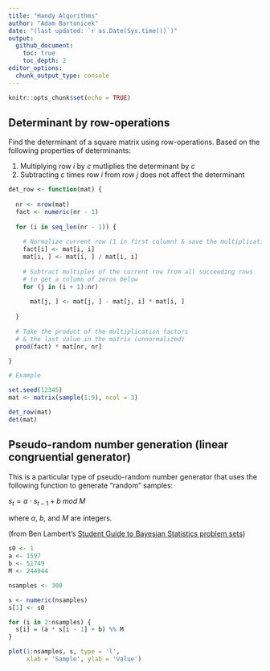 ```yaml
---
title: "Handy Algorithms"
author: "Adam Bartonicek"
date: "(last updated: `r as.Date(Sys.time())`)"
output: 
  github_document:
    toc: true
    toc_depth: 2
editor_options: 
  chunk_output_type: console
---
```


```r

knitr::opts_chunk$set(echo = TRUE)
```

## Determinant by row-operations

Find the determinant of a square matrix using row-operations. Based on the following properties of determinants:

1) Multiplying row $i$ by $c$ mutliplies the determinant by $c$
2) Subtracting $c$ times row $i$ from row $j$ does not affect the determinant

```r

det_row <- function(mat) {
  
  nr <- nrow(mat)
  fact <- numeric(nr - 1)
  
  for (i in seq_len(nr - 1)) {
    
    # Normalize current row (1 in first column) & save the multiplication factor
    fact[i] <- mat[i, i]
    mat[i, ] <- mat[i, ] / mat[i, i]
    
    # Subtract multiples of the current row from all succeeding rows
    # to get a column of zeros below
    for (j in (i + 1):nr)
    
      mat[j, ] <- mat[j, ] - mat[j, i] * mat[i, ] 
  
  }
  
  # Take the product of the multiplication factors 
  # & the last value in the matrix (unnormalized)
  prod(fact) * mat[nr, nr]

}

# Example

set.seed(12345)
mat <- matrix(sample(1:9), ncol = 3)

det_row(mat)
det(mat)

```

## Pseudo-random number generation (linear congruential generator)

This is a particular type of pseudo-random number generator that uses the following function to generate "random" samples:

$s_{t} = a \cdot s_{t-1} + b\; mod \; M$

where $a$, $b$, and $M$ are integers.

(from Ben Lambert's [Student Guide to Bayesian Statistics problem sets](https://study.sagepub.com/lambert))

```r

s0 <- 1
a <- 1597
b <- 51749
M <- 244944

nsamples <- 300

s <- numeric(nsamples)
s[1] <- s0

for (i in 2:nsamples) {
  s[i] = (a * s[i - 1] + b) %% M
}

plot(1:nsamples, s, type = 'l',
     xlab = 'Sample', ylab = 'Value')

```